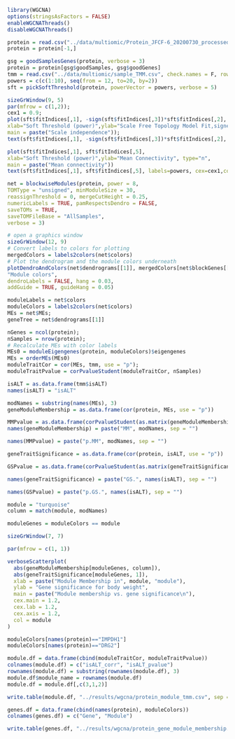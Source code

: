 ```r
library(WGCNA)
options(stringsAsFactors = FALSE)
enableWGCNAThreads()
disableWGCNAThreads()
```

```r
protein = read.csv("../data/multiomic/Protein_JFCF-6_20200730_processed.csv", row.names = 1, check.names = F)
protein = protein[-1,]

gsg = goodSamplesGenes(protein, verbose = 3)
protein = protein[gsg$goodSamples, gsg$goodGenes]
tmm = read.csv("../data/multiomic/sample_TMM.csv", check.names = F, row.names = 1)
powers = c(c(1:10), seq(from = 12, to=20, by=2))
sft = pickSoftThreshold(protein, powerVector = powers, verbose = 5)
```


```r
sizeGrWindow(9, 5)
par(mfrow = c(1,2));
cex1 = 0.9;
plot(sft$fitIndices[,1], -sign(sft$fitIndices[,3])*sft$fitIndices[,2],
xlab="Soft Threshold (power)",ylab="Scale Free Topology Model Fit,signed R^2",type="n",
main = paste("Scale independence"));
text(sft$fitIndices[,1], -sign(sft$fitIndices[,3])*sft$fitIndices[,2], labels=powers,cex=cex1,col="red")

plot(sft$fitIndices[,1], sft$fitIndices[,5],
xlab="Soft Threshold (power)",ylab="Mean Connectivity", type="n",
main = paste("Mean connectivity"))
text(sft$fitIndices[,1], sft$fitIndices[,5], labels=powers, cex=cex1,col="red")
```
```r
net = blockwiseModules(protein, power = 8,
TOMType = "unsigned", minModuleSize = 30,
reassignThreshold = 0, mergeCutHeight = 0.25,
numericLabels = TRUE, pamRespectsDendro = FALSE,
saveTOMs = TRUE,
saveTOMFileBase = "AllSamples",
verbose = 3)
```

```r
# open a graphics window
sizeGrWindow(12, 9)
# Convert labels to colors for plotting
mergedColors = labels2colors(net$colors)
# Plot the dendrogram and the module colors underneath
plotDendroAndColors(net$dendrograms[[1]], mergedColors[net$blockGenes[[1]]],
"Module colors",
dendroLabels = FALSE, hang = 0.03,
addGuide = TRUE, guideHang = 0.05)
```
```r
moduleLabels = net$colors
moduleColors = labels2colors(net$colors)
MEs = net$MEs;
geneTree = net$dendrograms[[1]]
```

```r
nGenes = ncol(protein);
nSamples = nrow(protein);
# Recalculate MEs with color labels
MEs0 = moduleEigengenes(protein, moduleColors)$eigengenes
MEs = orderMEs(MEs0)
moduleTraitCor = cor(MEs, tmm, use = "p");
moduleTraitPvalue = corPvalueStudent(moduleTraitCor, nSamples)
```

```r
isALT = as.data.frame(tmm$isALT)
names(isALT) = "isALT"

modNames = substring(names(MEs), 3)
geneModuleMembership = as.data.frame(cor(protein, MEs, use = "p"))

MMPvalue = as.data.frame(corPvalueStudent(as.matrix(geneModuleMembership), nSamples))
names(geneModuleMembership) = paste("MM", modNames, sep = "")

names(MMPvalue) = paste("p.MM", modNames, sep = "")

geneTraitSignificance = as.data.frame(cor(protein, isALT, use = "p"))

GSPvalue = as.data.frame(corPvalueStudent(as.matrix(geneTraitSignificance), nSamples))

names(geneTraitSignificance) = paste("GS.", names(isALT), sep = "")

names(GSPvalue) = paste("p.GS.", names(isALT), sep = "")

```

```r
module = "turquoise"
column = match(module, modNames)

moduleGenes = moduleColors == module

sizeGrWindow(7, 7)

par(mfrow = c(1, 1))

verboseScatterplot(
  abs(geneModuleMembership[moduleGenes, column]),
  abs(geneTraitSignificance[moduleGenes, 1]),
  xlab = paste("Module Membership in", module, "module"),
  ylab = "Gene significance for body weight",
  main = paste("Module membership vs. gene significance\n"),
  cex.main = 1.2,
  cex.lab = 1.2,
  cex.axis = 1.2,
  col = module
)
```

```r
moduleColors[names(protein)=="IMPDH1"]
moduleColors[names(protein)=="DRG2"]

```

```r
module.df = data.frame(cbind(moduleTraitCor, moduleTraitPvalue))
colnames(module.df) = c("isALT_corr", "isALT_pvalue")
rownames(module.df) = substring(rownames(module.df), 3)
module.df$module_name = rownames(module.df)
module.df = module.df[,c(3,1,2)]

write.table(module.df, "../results/wgcna/protein_module_tmm.csv", sep = ",", quote = F, row.names = F)
```

```r
genes.df = data.frame(cbind(names(protein), moduleColors))
colnames(genes.df) = c("Gene", "Module")

write.table(genes.df, "../results/wgcna/protein_gene_module_membership.csv", sep = ",", quote = F, row.names = F)

```

